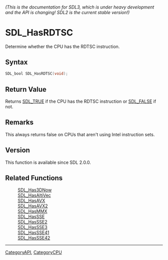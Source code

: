 ====== (This is the documentation for SDL3, which is under heavy development and the API is changing! SDL2 is the current stable version!) ======
= SDL_HasRDTSC =

Determine whether the CPU has the RDTSC instruction.

== Syntax ==

<syntaxhighlight lang='c'>
SDL_bool SDL_HasRDTSC(void);
</syntaxhighlight>

== Return Value ==

Returns [[SDL_TRUE]] if the CPU has the RDTSC instruction or [[SDL_FALSE]]
if not.

== Remarks ==

This always returns false on CPUs that aren't using Intel instruction sets.

== Version ==

This function is available since SDL 2.0.0.

== Related Functions ==

:[[SDL_Has3DNow]]
:[[SDL_HasAltiVec]]
:[[SDL_HasAVX]]
:[[SDL_HasAVX2]]
:[[SDL_HasMMX]]
:[[SDL_HasSSE]]
:[[SDL_HasSSE2]]
:[[SDL_HasSSE3]]
:[[SDL_HasSSE41]]
:[[SDL_HasSSE42]]

----
[[CategoryAPI]], [[CategoryCPU]]


